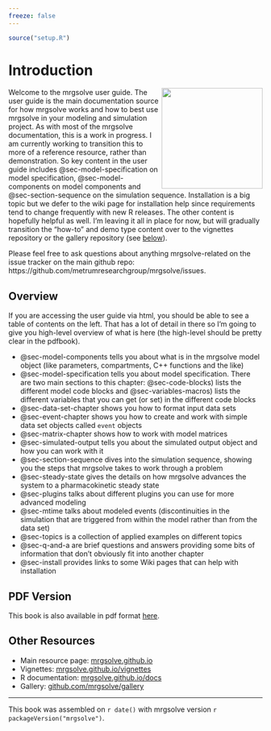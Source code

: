 ```yaml
---
freeze: false
---
```


```r
source("setup.R")
```


# Introduction {.unnumbered}

<img src="images/MRG-Solve-Hex.png" align="right" width="200px"></img> Welcome to
the mrgsolve user guide. The user guide is the main documentation source for how
mrgsolve works and how to best use mrgsolve in your modeling and simulation
project.  As with most of the mrgsolve documentation, this is a work in
progress.  I am currently working to transition this to more of a reference
resource, rather than demonstration.  So key content in the user guide includes
@sec-model-specification on model specification, 
@sec-model-components on model components and  @sec-section-sequence
on the simulation sequence. Installation is a big topic but we defer to the wiki
page for installation help since requirements tend to change frequently with new
R releases.  The other content is hopefully helpful as well.  I'm leaving it all
in place for now, but will gradually transition the "how-to" and demo type
content over to the vignettes repository or the gallery repository (see
[below](#other-resources)).

Please feel free to ask questions about anything mrgsolve-related on the 
issue tracker on the main github repo: https://github.com/metrumresearchgroup/mrgsolve/issues.


## Overview {.unnumbered}

If you are accessing the user guide via html, you should be able to see a 
table of contents on the left. That has a lot of detail in there so I'm going 
to give you high-level overview of what is here (the high-level should be 
pretty clear in the pdfbook). 

- @sec-model-components tells you about what is in the mrgsolve model
  object (like parameters, compartments, C++ functions and the like)
- @sec-model-specification tells you about model specification. There 
  are two main sections to this chapter: @sec-code-blocks) lists 
  the different model code blocks and @sec-variables-macros) lists
  the different variables that you can get (or set) in the different code blocks
- @sec-data-set-chapter shows you how to format input data sets
- @sec-event-chapter shows you how to create and work with simple 
  data set objects called `event` objects
- @sec-matrix-chapter shows how to work with model matrices
- @sec-simulated-output tells you about the simulated output object
  and how you can work with it
- @sec-section-sequence dives into the simulation sequence, showing 
  you the steps that mrgsolve takes to work through a problem
- @sec-steady-state gives the details on how mrgsolve advances the 
  system to a pharmacokinetic steady state
- @sec-plugins talks about different plugins you can use for more 
  advanced modeling
- @sec-mtime talks about modeled events (discontinuities in the 
  simulation that are triggered from within the model rather than from the 
  data set)
- @sec-topics is a collection of applied examples on different topics
- @sec-q-and-a are brief questions and answers providing some bits
  of information that don't obviously fit into another chapter
- @sec-install provides links to some Wiki pages that can help with 
  installation

## PDF Version {.unnumbered}
This book is also available in pdf format [here](mrgsolve-user-guide.pdf).

## Other Resources {.unnumbered}


- Main resource page: [mrgsolve.github.io](https://mrgsolve.github.io)
- Vignettes: [mrgsolve.github.io/vignettes](https://mrgsolve.github.io/vignettes)
- R documentation: [mrgsolve.github.io/docs](https://mrgsolve.github.io/docs)
- Gallery: [github.com/mrgsolve/gallery](https://github.com/mrgsolve/gallery) 


<hr>

This book was assembled on `r date()` with mrgsolve version `r packageVersion("mrgsolve")`. 

